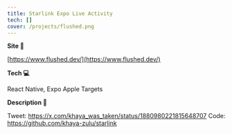 ```yaml
---
title: Starlink Expo Live Activity
tech: []
cover: /projects/flushed.png
---
```


**Site 🔗**

[https://www.flushed.dev/](https://www.flushed.dev/)

**Tech 💻**

React Native, Expo Apple Targets

**Description 📖**

Tweet: https://x.com/khaya_was_taken/status/1880980221815648707
Code: https://github.com/khaya-zulu/starlink
